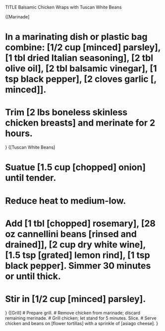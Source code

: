 TITLE Balsamic Chicken Wraps with Tuscan White Beans

{[Marinade]

# In a marinating dish or plastic bag combine: [1/2 cup [minced] parsley], [1 tbl dried Italian seasoning], [2 tbl olive oil], [2 tbl balsamic vinegar], [1 tsp black pepper], [2 cloves garlic [, minced]].
# Trim [2 lbs boneless skinless chicken breasts] and merinate for 2 hours.
}
{[Tuscan White Beans]

# Suatue [1.5 cup [chopped] onion] until tender.
# Reduce heat to medium-low.
# Add [1 tbl [chopped] rosemary], [28 oz cannellini beans [rinsed and drained]], [2 cup dry white wine], [1.5 tsp [grated] lemon rind], [1 tsp black pepper]. Simmer 30 minutes or until thick.
# Stir in [1/2 cup [minced] parsley].

}
{[Grill]
# Prepare grill.
# Remove chicken from marinade; discard remaining merinade.
# Grill chicken; let stand for 5 minutes. Slice.
# Serve chicken and beans on [flower tortillas] with a sprinkle of [asiago cheese].
}
